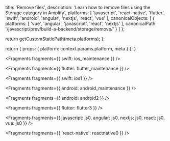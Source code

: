 
  title: 'Remove files',
  description: 'Learn how to remove files using the Storage category in Amplify',
  platforms: [
    'javascript',
    'react-native',
    'flutter',
    'swift',
    'android',
    'angular',
    'nextjs',
    'react',
    'vue'
  ],
  canonicalObjects: [
    {
      platforms: [
        'vue',
        'angular',
        'javascript',
        'react',
        'nextjs'
      ],
      canonicalPath: '/javascript/prev/build-a-backend/storage/remove/'
    }
  ]
};

  return getCustomStaticPath(meta.platforms);
};

  return {
    props: {
      platform: context.params.platform,
      meta
    }
  };
}


<Fragments fragments={{ swift: ios_maintenance }} />


<Fragments fragments={{ flutter: flutter_maintenance }} />


<Fragments fragments={{ swift: ios1 }} />


<Fragments fragments={{ android: android_maintenance }} />


<Fragments fragments={{ android: android2 }} />


<Fragments fragments={{ flutter: flutter3 }} />


<Fragments
  fragments={{
    javascript: js0,
    angular: js0,
    nextjs: js0,
    react: js0,
    vue: js0
  }}
/>


<Fragments fragments={{ 'react-native': reactnative0 }} />
